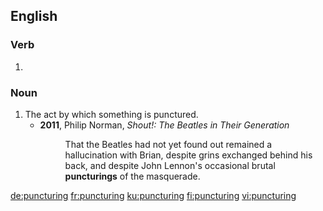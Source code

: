 ==English==

===Verb===
{{head|en|present participle}}

# {{present participle of|puncture|lang=en}}

===Noun===
{{en-noun}}

# The act by which something is punctured.
#* '''2011''', Philip Norman, ''Shout!: The Beatles in Their Generation''
#*: That the Beatles had not yet found out remained a hallucination with Brian, despite grins exchanged behind his back, and despite John Lennon's occasional brutal '''puncturings''' of the masquerade.

[[de:puncturing]]
[[fr:puncturing]]
[[ku:puncturing]]
[[fi:puncturing]]
[[vi:puncturing]]